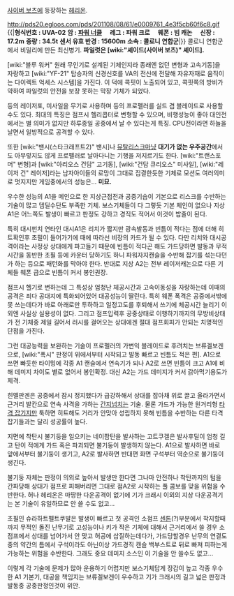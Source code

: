 [[사이버 보츠]]에 등장하는 [[헤리온]].

http://pds20.egloos.com/pds/201108/08/61/e0009761_4e3f5cb60f6c8.gif
{{|'''형식번호 : UVA-02''' 
'''암 : [[파워 너클]]'''　
'''레그 : 파워 크로'''　
'''웨폰 : 빔 캐논'''　 
'''신장 : 17.2m'''
'''중량 : 34.5t'''
'''센서 유효 반경 : 15600m'''
'''소속 : 콜로니 연합군'''|}}
콜로니 연합군에서 비밀리에 만든 최신병기. '''파일럿은 [wiki:"셰이드(사이버 보츠)" 셰이드].'''

[wiki:"블루 워커" 원래 무인기로 설계된 기체인지라 종래엔 없던 변형과 고속기동]을 자랑하고 [wiki:"YF-21" 탑승자의 신경신호를 VA의 전신에 전달해 자유자재로 움직이는 다이렉트 억세스 시스템]을 가진다. 이 덕에 콕핏이 노출되어 있고, 콕핏쪽의 방비가 약하여 파일럿의 안전을 보장 못하는 막장 기체가 되었다.

등의 레이저포, 미사일을 무기로 사용하며 등의 프로펠러를 실드 겸 블레이드로 사용할 수도 있다. 최대의 특징은 점프시 헬리콥터로 변형할 수 있으며, 비행성능이 좋아 대인전에서는 별 의미가 없지만 하루종일 공중에서 날 수 있다는게 특징. CPU전이라면 하늘을 날면서 일방적으로 공격할 수 있다.

또한 [wiki:"밴시(스타크래프트2)" 밴시]나 [[뮤탈리스크]]마냥 '''대기가 없는 우주공간'''에서도 아무렇지도 않게 프로펠러로 날아다니는 기행을 저지르기도 한다. [wiki:"트랜스포머" 변형]과 [wiki:"아리오스 건담" 고기동], [wiki:"건담 큐리오스" 미사일], [wiki:"레이저 건" 레이저]라는 남자아이들의 로망이 그대로 집결한듯한 기체로 모션도 여러의미로 멋지지만 게임중에서의 성능은… '''미묘.'''

우수한 성능의 A1을 메인으로 한 지상근접전과 공중기습이 기본으로 리스크를 수반하는 기술이 많고 뎀딜수단도 부족한 기체. 보스기체들이 다 그렇듯 기본 체인이 없으나 지상A1은 어느쪽도 발생이 빠르고 판정도 강하고 경직도 적어서 이것이 밥줄이 된다.

특히 대시펀치 연타인 대시A1은 리치가 짧지만 광속발동과 빈틈이 적다는 점에 더해 히트확인후 초필이 들어가기에 때에 따라선 비장의 카드가 될 수 있다. 다만 리치와 대시공격이라는 사정상 상대에게 파고들기 때문에 빈틈이 적다곤 해도 가드당하면 발동과 무적시간을 동반한 초필 등에 카운터 당하기도 하니 파워자지캔슬을 수반해 잡기를 섞는다던가 하는 등으로 패턴화를 막아야 한다. 반대로 지상 A2는 전부 레이저캐논으로 다른 기체들 웨폰 급으로 빈틈이 커서 봉인권장.

점프시 헬기로 변하는데 그 특성상 엄청난 체공시간과 고속이동성을 자랑하는데 이때의 공격은 죄다 공대지에 특화되어있어 대공성능이 딸린다. 특히 웨폰 폭격은 공중에서밖에 못 쓰는데다가 바로 아래로만 투하하고 일정고도를 후퇴해서 쓰기에 체공시간 늘리기 이외엔 사실상 실용성이 없다. 그리고 점프입력후 공중상태로 이행하기까지의 무방비상태가 전 기체중 제일 길어서 러시를 걸어오는 상대에겐 절대 점프회피가 안되는 치명적인 단점을 가진다.

그런 대공능력을 보완하는 기술이 프로펠러의 가변익 블레이드로 후려치는 브류겔보겐으로, [wiki:"폭시" 판정이 위에서부터 시작되고 발동 빠르고 빈틈도 적은 편]. A1으로 쓰면 빠듯한 타이밍에 각종 A1 캔슬에서 연속기가 되나 A2로 쓰면 빈틈이 크고 A1에 비해 데미지 차이도 별로 없어서 봉인확정. 대신 A2는 가드 데미지가 커서 갉아먹기용도가 제격.

힌멜판겐은 공중에서 잠시 정지했다가 급강하해서 상대를 잡아채 위로 끌고 올라가면서 근거리 발칸으로 연속 사격을 가하는 [[간지]]넘치는 기술. 물론 가드가 가능한 원거리형 [[타격 잡기]]지만 툭하면 히트해도 거리가 안맞아 성립하지 못해 빈틈을 수반하는 다른 타격잡기들과는 달리 성공률이 높다.

지면에 착탄시 불기둥을 일으키는 네이팜탄을 발사하는 고트쿠겔은 발사후딜이 엄청 길고 탄이 적에게 가드 혹은 파괴되면 불기둥이 발생하지 않는다. A1으로 발사하면 바로 앞에서부터 불기둥이 생기고, A2로 발사하면 반대편 화면 구석부터 역순으로 불기둥이 생긴다.

불기둥 자체는 판정이 의외로 높아서 발생만 한다면 그나마 안전하나 착탄까지의 텀을 간파당해 상대가 점프로 피해버리면 그대로 점A2로 시작하는 풀 콤보를 맞을 위험을 수반한다. 허나 헤리온은 마땅한 다운공격이 없기에 기가 크래시 이외의 지상 다운공격기는 본 기술이 유일하므로 안 쓸 수도 없고…

초필인 슈라하트펠트쿠발은 발생이 빠르고 첫 공격인 소점프 [[센톤]](?)부분에서 착지할때까지 무적인 돌진 난무기로 고성능이나 키가 작은 기체에 대해서 근거리에서 쓸 경우 소점프에서 상대를 넘어가서 안 맞고 허공에 삽질하는데다가, 가드당할경우 난무의 연결도중의 약간의 틈에서 구석이라도 아닌이상 가드경직 캔슬 백부스트로 뒤로 빠져 피하는게 가능하는 위험을 수반한다. 그래도 중요 데미지 소스인 이 기술을 안 쓸수도 없고…

이렇게 각 기술에 문제가 많아 운용하기 어렵지만 보스기체답게 장갑이 높고 각종 우수한 A1 기본기, 대공을 책임지는 브류겔보겐이 우수하고 기가 크래시의 길고 넓은 판정과 발동중 공중판정인것이 위안.
